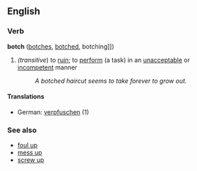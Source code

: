 ==English==

===Verb===
'''botch''' ([[botches]], [[botched]], botching]])
#''(transitive'') to [[ruin]]; to [[perform]] (a task) in an [[unacceptable]] or [[incompetent]] manner
#:''A botched haircut seems to take forever to grow out.''

====Translations====
*German: [[verpfuschen]] (1)

===See also===
*[[foul up]]
*[[mess up]]
*[[screw up]]